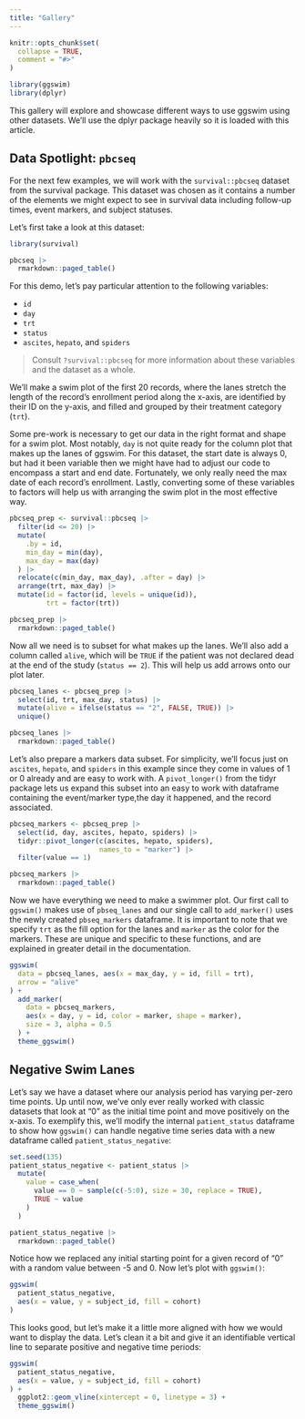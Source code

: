 ```yaml
---
title: "Gallery"
---
```


```r
knitr::opts_chunk$set(
  collapse = TRUE,
  comment = "#>"
)
```

```r
library(ggswim)
library(dplyr)
```

This gallery will explore and showcase different ways to use ggswim using other datasets. We'll use the dplyr package heavily so it is loaded with this article.

## Data Spotlight: `pbcseq`

For the next few examples, we will work with the `survival::pbcseq` dataset from the survival package. This dataset was chosen as it contains a number of the elements we might expect to see in survival data including follow-up times, event markers, and subject statuses.

Let's first take a look at this dataset:

```r
library(survival)

pbcseq |>
  rmarkdown::paged_table()
```

For this demo, let's pay particular attention to the following variables:

- `id`
- `day`
- `trt`
- `status`
- `ascites`, `hepato`, and `spiders`

> Consult `?survival::pbcseq` for more information about these variables and the dataset as a whole.

We'll make a swim plot of the first 20 records, where the lanes stretch the length of the record's enrollment period along the x-axis, are identified by their ID on the y-axis, and filled and grouped by their treatment category (`trt`).

Some pre-work is necessary to get our data in the right format and shape for a swim plot. Most notably, `day` is not quite ready for the column plot that makes up the lanes of ggswim. For this dataset, the start date is always 0, but had it been variable then we might have had to adjust our code to encompass a start and end date. Fortunately, we only really need the max date of each record's enrollment. Lastly, converting some of these variables to factors will help us with arranging the swim plot in the most effective way.

```r
pbcseq_prep <- survival::pbcseq |>
  filter(id <= 20) |> 
  mutate(
    .by = id,
    min_day = min(day),
    max_day = max(day)
  ) |> 
  relocate(c(min_day, max_day), .after = day) |> 
  arrange(trt, max_day) |> 
  mutate(id = factor(id, levels = unique(id)),
         trt = factor(trt))

pbcseq_prep |> 
  rmarkdown::paged_table()
```

Now all we need is to subset for what makes up the lanes. We'll also add a column called `alive`, which will be `TRUE` if the patient was not declared dead at the end of the study (`status == 2`). This will help us add arrows onto our plot later.

```r
pbcseq_lanes <- pbcseq_prep |> 
  select(id, trt, max_day, status) |> 
  mutate(alive = ifelse(status == "2", FALSE, TRUE)) |> 
  unique()

pbcseq_lanes |> 
  rmarkdown::paged_table()
```

Let's also prepare a markers data subset. For simplicity, we'll focus just on `ascites`, `hepato`, and `spiders` in this example since they come in values of 1 or 0 already and are easy to work with. A `pivot_longer()` from the tidyr package lets us expand this subset into an easy to work with dataframe containing the event/marker type,the day it happened, and the record associated.

```r
pbcseq_markers <- pbcseq_prep |> 
  select(id, day, ascites, hepato, spiders) |> 
  tidyr::pivot_longer(c(ascites, hepato, spiders),
                      names_to = "marker") |> 
  filter(value == 1)

pbcseq_markers |> 
  rmarkdown::paged_table()
```

Now we have everything we need to make a swimmer plot. Our first call to `ggswim()` makes use of `pbseq_lanes` and our single call to `add_marker()` uses the newly created `pbseq_markers` dataframe. It is important to note that we specify `trt` as the fill option for the lanes and `marker` as the color for the markers. These are unique and specific to these functions, and are explained in greater detail in the documentation. 

```r
ggswim(
  data = pbcseq_lanes, aes(x = max_day, y = id, fill = trt),
  arrow = "alive"
) +
  add_marker(
    data = pbcseq_markers,
    aes(x = day, y = id, color = marker, shape = marker),
    size = 3, alpha = 0.5
  ) +
  theme_ggswim()
```

## Negative Swim Lanes

Let's say we have a dataset where our analysis period has varying per-zero time points. Up until now, we've only ever really worked with classic datasets that look at "0" as the initial time point and move positively on the x-axis. To exemplify this, we'll modify the internal `patient_status` dataframe to show how `ggswim()` can handle negative time series data with a new dataframe called `patient_status_negative`:

```r
set.seed(135)
patient_status_negative <- patient_status |> 
  mutate(
    value = case_when(
      value == 0 ~ sample(c(-5:0), size = 30, replace = TRUE),
      TRUE ~ value
    )
  )

patient_status_negative |> 
  rmarkdown::paged_table()
```

Notice how we replaced any initial starting point for a given record of "0" with a random value between -5 and 0. Now let's plot with `ggswim()`:

```r
ggswim(
  patient_status_negative,
  aes(x = value, y = subject_id, fill = cohort)
)
```

This looks good, but let's make it a little more aligned with how we would want to display the data. Let's clean it a bit and give it an identifiable vertical line to separate positive and negative time periods:

```r
ggswim(
  patient_status_negative,
  aes(x = value, y = subject_id, fill = cohort)
) +
  ggplot2::geom_vline(xintercept = 0, linetype = 3) +
  theme_ggswim()
```

